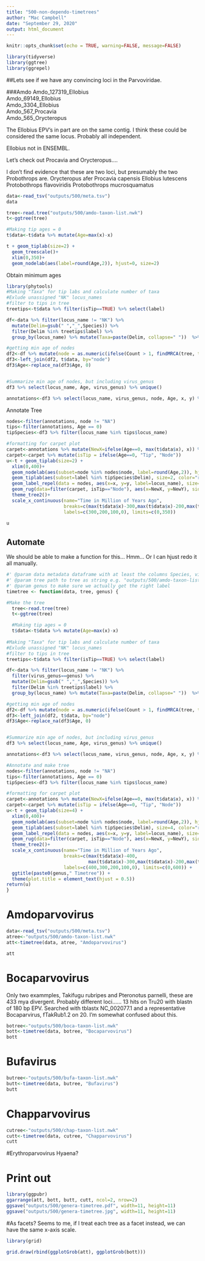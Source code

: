 ```yaml
---
title: "500-non-dependo-timetrees"
author: "Mac Campbell"
date: "September 29, 2020"
output: html_document
---
```


```r
knitr::opts_chunk$set(echo = TRUE, warning=FALSE, message=FALSE)
```

```r
library(tidyverse)
library(ggtree)
library(ggrepel)
```

##Lets see if we have any convincing loci in the Parvoviridae.

###Amdo
Amdo_127319_Ellobius   
Amdo_69149_Ellobius   
Amdo_3304_Ellobius    
Amdo_567_Procavia    
Amdo_565_Orycteropus    

The Ellobius EPV's in part are on the same contig. I think these could be considered the same locus. Probably all independent.

Ellobius not in ENSEMBL.

Let's check out Procavia and Orycteropus....

I don't find evidence that these are two loci, but presumably the two Probothrops are.
Orycteropus afer
Procavia capensis
Ellobius lutescens
Protobothrops flavoviridis
Protobothrops mucrosquamatus

```r
data<-read_tsv("outputs/500/meta.tsv")
data
```

```r
tree<-read.tree("outputs/500/amdo-taxon-list.nwk")
t<-ggtree(tree)

#Making tip ages = 0 
t$data<-t$data %>% mutate(Age=max(x)-x)

t + geom_tiplab(size=2) +
  geom_treescale()+
  xlim(0,350)+
  geom_nodelab(aes(label=round(Age,2)), hjust=0, size=2)


```
Obtain minimum ages

```r
library(phytools)
#Making "Taxa" for tip labs and calculate number of taxa
#Exlude unassigned "NK" locus_names
#filter to tips in tree
treetips<-t$data %>% filter(isTip==TRUE) %>% select(label)

df<-data %>% filter(locus_name != "NK") %>%
  mutate(Delim=gsub(" ","_",Species)) %>%
  filter(Delim %in% treetips$label) %>%
  group_by(locus_name) %>% mutate(Taxa=paste(Delim, collapse=" "))  %>% mutate(Count=n())

#getting min age of nodes
df2<-df %>% mutate(node = as.numeric(ifelse(Count > 1, findMRCA(tree, tips=strsplit(Taxa, " ")[[1]]), NA)))
df3<-left_join(df2, t$data, by="node")
df3$Age<-replace_na(df3$Age, 0)


#Summarize min age of nodes, but including virus_genus
df3 %>% select(locus_name, Age, virus_genus) %>% unique()

annotations<-df3 %>% select(locus_name, virus_genus, node, Age, x, y) %>% unique()
```

Annotate Tree
```r

nodes<-filter(annotations, node != "NA")
tips<-filter(annotations, Age == 0)
tipSpecies<-df3 %>% filter(locus_name %in% tips$locus_name)

#formatting for carpet plot
carpet<-annotations %>% mutate(NewX=ifelse(Age==0, max(t$data$x), x)) %>% mutate(NewY=ifelse(Age==0, 0, y))
carpet<-carpet %>% mutate(isTip = ifelse(Age==0, "Tip", "Node"))
u<-t + geom_tiplab(size=2) +
  xlim(0,400)+
  geom_nodelab(aes(subset=node %in% nodes$node, label=round(Age,2)), hjust=0, size=2)+
  geom_tiplab(aes(subset=label %in% tipSpecies$Delim), size=2, color="red")+
  geom_label_repel(data = nodes, aes(x=x, y=y, label=locus_name), size=2, alpha=0.75)+
  geom_rug(data=filter(carpet, isTip=="Node"), aes(x=NewX, y=NewY), sides="b", position="jitter")  +
  theme_tree2()+
  scale_x_continuous(name="Time in Million of Years Ago",
                     breaks=c(max(t$data$x)-300,max(t$data$x)-200,max(t$data$x)-100,max(t$data$x)),
                     labels=c(300,200,100,0), limits=c(0,350))

u
```

## Automate

We should be able to make a function for this... Hmm... Or I can hjust redo it all manually.

```r
#' @param data metadata dataframe with at least the columns Species, virus_genus, locus_name
#' @param tree path to tree as string e.g. "outputs/500/amdo-taxon-list.nwk"
#' @param genus to make sure we actually get the right label
timetree <- function(data, tree, genus) {

#Make the tree  
  tree<-read.tree(tree)
  t<-ggtree(tree)

  #Making tip ages = 0 
  t$data<-t$data %>% mutate(Age=max(x)-x)
  
#Making "Taxa" for tip labs and calculate number of taxa
#Exlude unassigned "NK" locus_names
#filter to tips in tree
treetips<-t$data %>% filter(isTip==TRUE) %>% select(label)

df<-data %>% filter(locus_name != "NK") %>%
  filter(virus_genus==genus) %>%
  mutate(Delim=gsub(" ","_",Species)) %>%
  filter(Delim %in% treetips$label) %>%
  group_by(locus_name) %>% mutate(Taxa=paste(Delim, collapse=" "))  %>% mutate(Count=n())

#getting min age of nodes
df2<-df %>% mutate(node = as.numeric(ifelse(Count > 1, findMRCA(tree, tips=strsplit(Taxa, " ")[[1]]), NA)))
df3<-left_join(df2, t$data, by="node")
df3$Age<-replace_na(df3$Age, 0)


#Summarize min age of nodes, but including virus_genus
df3 %>% select(locus_name, Age, virus_genus) %>% unique()

annotations<-df3 %>% select(locus_name, virus_genus, node, Age, x, y) %>% unique()

#Annotate and make tree
nodes<-filter(annotations, node != "NA")
tips<-filter(annotations, Age == 0)
tipSpecies<-df3 %>% filter(locus_name %in% tips$locus_name)

#formatting for carpet plot
carpet<-annotations %>% mutate(NewX=ifelse(Age==0, max(t$data$x), x)) %>% mutate(NewY=ifelse(Age==0, 0, y))
carpet<-carpet %>% mutate(isTip = ifelse(Age==0, "Tip", "Node"))
u<-t + geom_tiplab(size=4) +
  xlim(0,400)+
  geom_nodelab(aes(subset=node %in% nodes$node, label=round(Age,2)), hjust=0, size=3)+
  geom_tiplab(aes(subset=label %in% tipSpecies$Delim), size=4, color="red")+
  geom_label_repel(data = nodes, aes(x=x, y=y, label=locus_name), size=3, alpha=0.75)+
  geom_rug(data=filter(carpet, isTip=="Node"), aes(x=NewX, y=NewY), sides="b", position="jitter")  +
  theme_tree2()+
  scale_x_continuous(name="Time in Million of Years Ago",
                     breaks=c(max(t$data$x)-400,
                              max(t$data$x)-300,max(t$data$x)-200,max(t$data$x)-100,max(t$data$x)),
                     labels=c(400,300,200,100,0), limits=c(0,600)) +
  ggtitle(paste0(genus," Timetree")) +
  theme(plot.title = element_text(hjust = 0.5))
return(u)
}
```

# Amdoparvovirus

```r
data<-read_tsv("outputs/500/meta.tsv")
atree<-"outputs/500/amdo-taxon-list.nwk"
att<-timetree(data, atree, "Amdoparvovirus")

att
```

# Bocaparvovirus
Only two exammples, Takifugu rubripes and Pteronotus parnelli, these are 433 mya divergent. Probably different loci...... 13 hits on Tru20 with blastn of 180 bp EPV. Searched with tblastx NC_002077.1 and a representative Bocaparvirus, fTakRub1.2 on 20. I'm somewhat confused about this.

```r
botree<-"outputs/500/boca-taxon-list.nwk"
bott<-timetree(data, botree, "Bocaparvovirus")
bott
```

# Bufavirus
```r
butree<-"outputs/500/bufa-taxon-list.nwk"
butt<-timetree(data, butree, "Bufavirus")
butt
```

# Chapparvovirus
```r
cutree<-"outputs/500/chap-taxon-list.nwk"
cutt<-timetree(data, cutree, "Chapparvovirus")
cutt
```

#Erythroparvovirus
Hyaena?

# Print out
```r
library(ggpubr)
ggarrange(att, bott, butt, cutt, ncol=2, nrow=2)
ggsave("outputs/500/genera-timetree.pdf", width=11, height=11)
ggsave("outputs/500/genera-timetree.jpg", width=11, height=11)

```

#As facets?
Seems to me, if I treat each tree as a facet instead, we can have the same x-axis scale.

```r
library(grid)

grid.draw(rbind(ggplotGrob(att), ggplotGrob(bott)))
```

